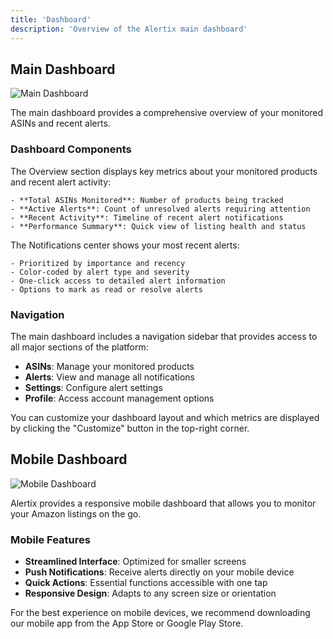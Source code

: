```yaml
---
title: 'Dashboard'
description: 'Overview of the Alertix main dashboard'
---
```


## Main Dashboard

<Frame>
  <img src="/images/main-dashboard.png" alt="Main Dashboard" />
</Frame>

The main dashboard provides a comprehensive overview of your monitored ASINs and recent alerts.

### Dashboard Components

<Tabs>
  <Tab title="Overview">
    The Overview section displays key metrics about your monitored products and recent alert activity:
    
    - **Total ASINs Monitored**: Number of products being tracked
    - **Active Alerts**: Count of unresolved alerts requiring attention
    - **Recent Activity**: Timeline of recent alert notifications
    - **Performance Summary**: Quick view of listing health and status
  </Tab>
  
  <Tab title="Notifications">
    The Notifications center shows your most recent alerts:
    
    - Prioritized by importance and recency
    - Color-coded by alert type and severity
    - One-click access to detailed alert information
    - Options to mark as read or resolve alerts
  </Tab>
</Tabs>

### Navigation

The main dashboard includes a navigation sidebar that provides access to all major sections of the platform:

- **ASINs**: Manage your monitored products
- **Alerts**: View and manage all notifications
- **Settings**: Configure alert settings
- **Profile**: Access account management options

<Tip>
  You can customize your dashboard layout and which metrics are displayed by clicking the "Customize" button in the top-right corner.
</Tip>

## Mobile Dashboard

<Frame>
  <img src="/images/mobile-dashboard.png" alt="Mobile Dashboard" />
</Frame>

Alertix provides a responsive mobile dashboard that allows you to monitor your Amazon listings on the go.

### Mobile Features

- **Streamlined Interface**: Optimized for smaller screens
- **Push Notifications**: Receive alerts directly on your mobile device
- **Quick Actions**: Essential functions accessible with one tap
- **Responsive Design**: Adapts to any screen size or orientation

<Info>
  For the best experience on mobile devices, we recommend downloading our mobile app from the App Store or Google Play Store.
</Info>
